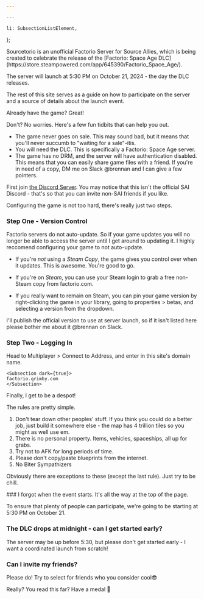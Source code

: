 ```yaml
---

---
```


    li: SubsectionListElement,
};

<CardSection>
Sourcetorio is an unofficial Factorio Server for Source Allies,
which is being created to celebrate the release of the
[Factorio: Space Age DLC](https://store.steampowered.com/app/645390/Factorio_Space_Age/).

The server will launch at <span class="text-gradient-animated">5:30 PM on October 21, 2024</span> - the day the DLC releases.

<Countdown releaseDateString="2024-10-21T22:30:00.000Z" client:load />

The rest of this site serves as a guide on how to participate on the server and a source of details about the launch event. 
</CardSection>

<CardSection title="Aquisition" collapsing={true} startCollapsed={false} client:idle>
Already have the game? Great!

Don't? No worries. Here's a few fun tidbits that can help you out.
- The game never goes on sale. This may sound bad, but it means that you'll never succumb to "waiting for a sale"-itis.
- You will need the DLC. This is specifically a Factorio: Space Age server.
- The game has no DRM, and the server will have authentication disabled.
This means that you can easily share game files with a friend.
If you're in need of a copy, DM me on Slack <a>@brennan</a> and I can give a few pointers.
</CardSection>

<CardSection title="Getting Started" collapsing={true} startCollapsed={false} client:idle>
First join <a href="https://discord.gg/SFwCsptr">the Discord Server</a>.
You may notice that this isn't the official SAI Discord - that's so that you can
invite non-SAI friends if you like.

Configuring the game is not too hard, there's really just two steps.
### Step One - Version Control
Factorio servers do not auto-update. So if your game updates you will no longer be able to access the server until I get around to updating it. I highly reccomend configuring your game to not auto-update.

- If you're *not* using a *Steam Copy*, the game gives you control over when it updates.
<span class="text-gradient-animated">This is awesome.</span> You're good to go.

- If you're on *Steam*, you can use your Steam login to grab a free non-Steam copy from factorio.com.

- If you really want to remain on Steam, you can pin your game version by right-clicking
the game in your library, going to properties > betas, and selecting a version from the dropdown.

I'll publish the official version to use at server launch, so if it isn't listed here
please bother me about it <a>@brennan</a> on Slack.
### Step Two - Logging In

Head to Multiplayer > Connect to Address, and enter in this site's domain name.

    <Subsection dark={true}>
    factorio.qrimby.com
    </Subsection>

</CardSection>

<CardSection title="Da Rulez" collapsing={true} startCollapsed={false} client:idle>
Finally, I get to be a despot!

The rules are pretty simple.
1. Don't tear down other peoples' stuff. If you think you could do a better job, just build it somewhere else - the map has 4 trillion tiles so you might as well use em.
2. There is no personal property. Items, vehicles, spaceships, all up for grabs.
3. Try not to AFK for long periods of time.
4. Please don't copy/paste blueprints from the internet.
5. No Biter Sympathizers

Obviously there are exceptions to these (except the last rule). Just try to be chill.
</CardSection>

<CardSection title="FAQ" collapsing={true} startCollapsed={false} client:idle>
### I forgot when the event starts. It's all the way at the top of the page.

To ensure that plenty of people can participate, we're going to be starting at 5:30 PM on October 21.

### The DLC drops at midnight - can I get started early?

The server may be up before 5:30, but please don't get started early - I want a coordinated launch from scratch!

### Can I invite my friends?
Please do! Try to select for friends who you consider <span class="text-gradient-animated">cool</span>😎
</CardSection>

<CardSection title="The Last Section" collapsing={true} startCollapsed={true} client:idle>
Really? You read this far?
Have a medal 🏅
</CardSection>